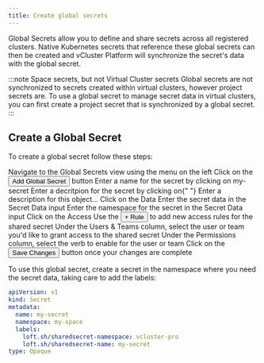 ```yaml
---
title: Create global secrets
---
```



Global Secrets allow you to define and share secrets across all registered clusters. Native Kubernetes secrets that reference these global secrets can then be created and vCluster Platform will synchronize the secret's data with the global secret.

:::note Space secrets, but not Virtual Cluster secrets
Global secrets are not synchronized to secrets created within virtual clusters, however project secrets are. To use a global secret to manage secret data in virtual clusters, you can first create a project secret that is synchronized by a global secret.
:::

## Create a Global Secret

To create a global secret follow these steps:

<Flow id="secret-create-global-secret">
  <Step>
    Navigate to the <NavStep>Global Secrets</NavStep> view using the menu on the
    left
  </Step>
  <Step>
    Click on the <Button>Add Global Secret</Button> button
  </Step>
  <Step>
    Enter a name for the secret by clicking on <Label>my-secret</Label>
  </Step>
  <Step>
    Enter a decritpion for the secret by clicking on{" "}
    <Label>Enter a description for this object...</Label>
  </Step>
  <Step>
    Click on the <NavStep>Data</NavStep>
  </Step>
  <Step>
    Enter the secret data in the <Label>Secret Data</Label> input
  </Step>
  <Step>
    Enter the namespace for the secret in the <Label>Secret Data</Label> input
  </Step>
  <Step>
    Click on the <NavStep>Access</NavStep>
  </Step>
  <Step>
    Use the <Button>+ Rule</Button> to add new access rules for the shared
    secret
  </Step>
  <Step>
    Under the <Label>Users & Teams</Label> column, select the user or team you'd
    like to grant access to the shared secret
  </Step>
  <Step>
    Under the <Label>Permissions</Label> column, select the verb to enable for
    the user or team
  </Step>
  <Step>
    Click on the <Button>Save Changes</Button> button once your changes are
    complete
  </Step>
</Flow>

To use this global secret, create a secret in the namespace where you need the secret data, taking care to add the labels:

```yaml
apiVersion: v1
kind: Secret
metadata:
  name: my-secret
  namespace: my-space
  labels:
    loft.sh/sharedsecret-namespace: vcluster-pro
    loft.sh/sharedsecret-name: my-secret
type: Opaque
```
